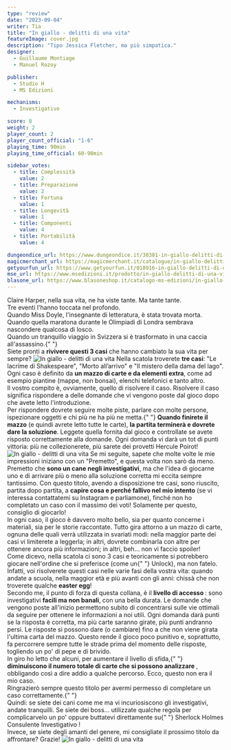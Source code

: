 ```yaml
---
type: "review"
date: "2023-09-04"
writer: Tia
title: "In giallo - delitti di una vita"
featureImage: cover.jpg
description: "Tipo Jessica Fletcher, ma più simpatica."
designer:
  - Guillaume Montiage
  - Manuel Rozoy

publisher:
  - Studio H
  - MS Edizioni

mechanisms:
  - Investigativo

score: 8
weight: 2
player_count: 2
player_count_official: "1-6"
playing_time: 90min
playing_time_official: 60-90min

sidebar_votes:
  - title: Complessità
    value: 2
  - title: Preparazione
    value: 2
  - title: Fortuna
    value: 1
  - title: Longevità
    value: 1
  - title: Componenti
    value: 4
  - title: Portabilità
    value: 4

dungeondice_url: https://www.dungeondice.it/30381-in-giallo-delitti-di-una-vita.html
magicmerchant_url: https://magicmerchant.it/catalogue/in-giallo-delitti-di-una-vita-66490/
getyourfun_url: https://www.getyourfun.it/018916-in-giallo-delitti-di-una-vita-giochi-di-investigazione.html
mse_url: https://www.msedizioni.it/prodotto/in-giallo-delitti-di-una-vita/
blasone_url: https://www.blasoneshop.it/catalogo-ms-edizioni/in-giallo-delitti-di-una-vita-86-3619
---
```


<Setting>
  Claire Harper, nella sua vita, ne ha viste tante. Ma tante tante.
  <br />
  Tre eventi l'hanno toccata nel profondo. <br />
  Quando Miss Doyle, l'insegnante di letteratura, è stata trovata morta.
  <br />
  Quando quella maratona durante le Olimpiadi di Londra sembrava nascondere qualcosa
  di losco.
  <br />
  Quando un tranquillo viaggio in Svizzera si è trasformato in una caccia all'assassino.{" "}
  <br />
  Siete pronti a <strong>rivivere questi 3 casi</strong> che hanno cambiato la
  sua vita per sempre?
</Setting>

<img src="./game1.jpg" alt="In giallo - delitti di una vita" />

<Rules>
  Nella scatola troverete <strong>tre casi</strong>: "Le lacrime di
  Shakespeare", "Morto all’arrivo" e "Il mistero della dama del lago". Ogni caso
  è definito da <strong>un mazzo di carte e da elementi extra</strong>, come ad
  esempio piantine (mappe, non bonsai), elenchi telefonici e tanto altro.
  <br />
  Il vostro compito è, ovviamente, quello di risolvere il caso. Risolvere il
  caso significa rispondere a delle domande che vi vengono poste dal gioco dopo
  che avete letto l'introduzione.
  <br />
  Per rispondere dovrete seguire molte piste, parlare con molte persone,
  ispezionare oggetti e chi più ne ha più ne metta.{" "}
  <strong>Quando finirete il mazzo</strong> (e quindi avrete letto tutte le
  carte), <strong>la partita terminerà e dovrete dare la soluzione</strong>.
  Leggete quella fornita dal gioco e controllate se avete risposto correttamente
  alla domande. Ogni domanda vi darà un tot di punti vittoria: più ne
  collezionerete, più sarete dei provetti Hercule Poirot!
</Rules>

<img src="./game2.jpg" alt="In giallo - delitti di una vita" />

<Feedback>
  Se mi seguite, sapete che molte volte le mie impressioni iniziano con un
  "Premetto", e questa volta non sarò da meno. <br />
  Premetto che <strong>sono un cane negli investigativi</strong>, ma che l'idea di
  giocarne uno e di arrivare più o meno alla soluzione corretta mi eccita sempre
  tantissimo. Con questo titolo, avendo a disposizione tre casi, sono riuscito, partita
  dopo partita, a <strong>capire cosa e perché fallivo nel mio intento</strong> (se
  vi interessa contattatemi su Instagram e parliamone), finché non ho completato
  un caso con il massimo dei voti! Solamente per questo, consiglio di giocarlo! <br />
  In ogni caso, il gioco è davvero molto bello, sia per quanto concerne i
  materiali, sia per le storie raccontate. Tutto gira attorno a un mazzo di
  carte, ognuna delle quali verrà utilizzata in svariati modi: nella maggior
  parte dei casi vi limiterete a leggerla; in altri, dovrete combinarla con
  altre per ottenere ancora più informazioni; in altri, beh… non vi faccio
  spoiler!
  <br />
  Come dicevo, nella scatola ci sono 3 casi e teoricamente si potrebbero giocare
  nell'ordine che si preferisce (come un{" "}
  <Link to="/reviews/unlock-escape-adventures/">Unlock</Link>), ma non fatelo.
  Infatti, voi risolverete questi casi nelle varie fasi della vostra vita:
  quando andate a scuola, nella maggior età e più avanti con gli anni: chissà
  che non troverete qualche <strong>easter egg</strong>! <br />
  Secondo me, il punto di forza di questa collana, è il <strong>
    livello di accesso
  </strong>: sono investigativi <strong>facili ma non banali</strong>, con una bella
  durata. Le domande che vengono poste all'inizio permettono subito di concentrarsi
  sulle vie ottimali da seguire per ottenere le informazioni a noi utili. Ogni domanda
  darà punti se la risposta è corretta, ma più carte saranno girate, più punti andranno
  persi. Le risposte si possono dare (o cambiare) fino a che non viene girata l'ultima
  carta del mazzo. Questo rende il gioco poco punitivo e, soprattutto, fa percorrere
  sempre tutte le strade prima del momento delle risposte, togliendo un po' di pepe
  e di brivido. <br />
  In giro ho letto che alcuni, per aumentare il livello di sfida,{" "}
  <strong>
    diminuiscono il numero totale di carte che si possono analizzare
  </strong>
  , obbligando così a dire addio a qualche percorso. Ecco, questo non era il mio
  caso.
  <br />
  Ringrazierò sempre questo titolo per avermi permesso di completare un caso correttamente.{" "}
  <br />
  Quindi: se siete dei cani come me ma vi incuriosiscono gli investigativi,
  andate tranquilli. Se siete dei boss… utilizzate qualche regola per
  complicarvelo un po' oppure buttatevi direttamente su{" "}
  <Link to="/reviews/sherlock-holmes-consulente-investigativo/">
    Sherlock Holmes Consulente Investigativo
  </Link>
  !
  <br />
  Invece, se siete degli amanti del genere, mi consigliate il prossimo titolo da
  affrontare? Grazie!
</Feedback>

<img src="./game3.jpg" alt="In giallo - delitti di una vita" />
